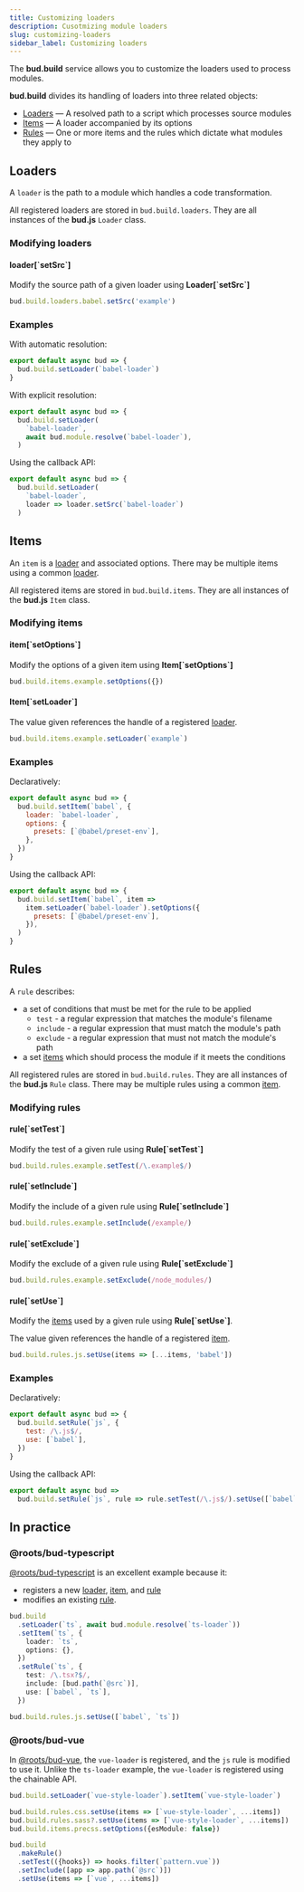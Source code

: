 ```yaml
---
title: Customizing loaders
description: Cusotmizing module loaders
slug: customizing-loaders
sidebar_label: Customizing loaders
---
```


The **bud.build** service allows you to customize the loaders used to process modules.

**bud.build** divides its handling of loaders into three related objects:

- [Loaders](#loaders) — A resolved path to a script which processes source modules
- [Items](#items) — A loader accompanied by its options
- [Rules](#rules) — One or more items and the rules which dictate what modules they apply to

## Loaders

A `loader` is the path to a module which handles a code transformation.

All registered loaders are stored in `bud.build.loaders`. They are all instances of the **bud.js** `Loader` class.

### Modifying loaders

#### loader[\`setSrc\`]

Modify the source path of a given loader using **Loader[\`setSrc\`]**

```ts
bud.build.loaders.babel.setSrc('example')
```

### Examples

With automatic resolution:

```js title=bud.config.mjs
export default async bud => {
  bud.build.setLoader(`babel-loader`)
}
```

With explicit resolution:

```js title=bud.config.mjs
export default async bud => {
  bud.build.setLoader(
    `babel-loader`,
    await bud.module.resolve(`babel-loader`),
  )
```

Using the callback API:

```js title=bud.config.mjs
export default async bud => {
  bud.build.setLoader(
    `babel-loader`,
    loader => loader.setSrc(`babel-loader`)
  )
```

## Items

An `item` is a [loader](#loaders) and associated options. There may be multiple items using a common [loader](#loaders).

All registered items are stored in `bud.build.items`. They are all instances of the **bud.js** `Item` class.

### Modifying items

#### item[\`setOptions\`]

Modify the options of a given item using **Item[\`setOptions\`]**

```ts
bud.build.items.example.setOptions({})
```

#### Item[\`setLoader\`]

The value given references the handle of a registered [loader](#loaders).

```ts
bud.build.items.example.setLoader(`example`)
```

### Examples

Declaratively:

```js title=bud.config.mjs
export default async bud => {
  bud.build.setItem(`babel`, {
    loader: `babel-loader`,
    options: {
      presets: [`@babel/preset-env`],
    },
  })
}
```

Using the callback API:

```js title=bud.config.mjs
export default async bud => {
  bud.build.setItem(`babel`, item =>
    item.setLoader(`babel-loader`).setOptions({
      presets: [`@babel/preset-env`],
    }),
  )
}
```

## Rules

A `rule` describes:

- a set of conditions that must be met for the rule to be applied
  - `test` - a regular expression that matches the module's filename
  - `include` - a regular expression that must match the module's path
  - `exclude` - a regular expression that must not match the module's path
- a set [items](#items) which should process the module if it meets the conditions

All registered rules are stored in `bud.build.rules`. They are all instances of the **bud.js** `Rule` class. There may be multiple
rules using a common [item](#items).

### Modifying rules

#### rule[\`setTest\`]

Modify the test of a given rule using **Rule[\`setTest\`]**

```ts
bud.build.rules.example.setTest(/\.example$/)
```

#### rule[\`setInclude\`]

Modify the include of a given rule using **Rule[\`setInclude\`]**

```ts
bud.build.rules.example.setInclude(/example/)
```

#### rule[\`setExclude\`]

Modify the exclude of a given rule using **Rule[\`setExclude\`]**

```ts
bud.build.rules.example.setExclude(/node_modules/)
```

#### rule[\`setUse\`]

Modify the [items](#items) used by a given rule using **Rule[\`setUse\`]**.

The value given references the handle of a registered [item](#items).

```ts
bud.build.rules.js.setUse(items => [...items, 'babel'])
```

### Examples

Declaratively:

```js title=bud.config.mjs
export default async bud => {
  bud.build.setRule(`js`, {
    test: /\.js$/,
    use: [`babel`],
  })
}
```

Using the callback API:

```js title=bud.config.mjs
export default async bud =>
  bud.build.setRule(`js`, rule => rule.setTest(/\.js$/).setUse([`babel`]))
```

## In practice

### @roots/bud-typescript

[@roots/bud-typescript](/extensions/bud-typescript) is an excellent example because it:

- registers a new [loader](#loaders), [item](#items), and [rule](#rule)
- modifies an existing [rule](#rules).

```ts
bud.build
  .setLoader(`ts`, await bud.module.resolve(`ts-loader`))
  .setItem(`ts`, {
    loader: `ts`,
    options: {},
  })
  .setRule(`ts`, {
    test: /\.tsx?$/,
    include: [bud.path(`@src`)],
    use: [`babel`, `ts`],
  })

bud.build.rules.js.setUse([`babel`, `ts`])
```

### @roots/bud-vue

In [@roots/bud-vue](/extensions/bud-vue), the `vue-loader` is registered, and the `js` rule is modified to use it. Unlike the `ts-loader` example, the `vue-loader` is registered using the chainable API.

```ts
bud.build.setLoader(`vue-style-loader`).setItem(`vue-style-loader`)

bud.build.rules.css.setUse(items => [`vue-style-loader`, ...items])
bud.build.rules.sass?.setUse(items => [`vue-style-loader`, ...items])
bud.build.items.precss.setOptions({esModule: false})

bud.build
  .makeRule()
  .setTest(({hooks}) => hooks.filter(`pattern.vue`))
  .setInclude([app => app.path(`@src`)])
  .setUse(items => [`vue`, ...items])
```
